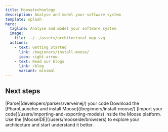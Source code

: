 ```yaml
---
title: Moosetechnology
description: Analyse and model your software system
template: splash
hero:
  tagline: Analyse and model your software system
  image:
    file: ../../assets/architectural_map.svg
  actions:
    - text: Getting Started
      link: /beginners/install-moose/
      icon: right-arrow
    - text: Read our blogs
      link: /blog
      variant: minimal
---
```



## Next steps

<CardGrid stagger>
	<Card title="1. Parse" icon="pencil">
		[Parse](developers/parsers/verveinej/) your code
	</Card>
	<Card title="2. Install Moose" icon="add-document">
		Download the [PharoLauncher and install Moose](/beginners/install-moose/)
	</Card>
	<Card title="3. Import your model" icon="setting">
		[Import your code](/users/importing-and-exporting-models) inside the Moose platform.
	</Card>
	<Card title="4. Explore your architecture" icon="open-book">
		Use the [MooseIDE](/users/mooseide/browsers) to explore your architecture and start understand it better.
	</Card>
</CardGrid>
